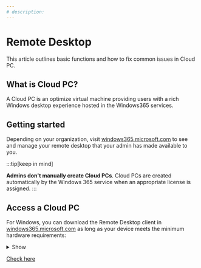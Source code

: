 ```yaml
---
# description: 
---
```



# Remote Desktop
This article outlines basic functions and how to fix common issues in Cloud PC.


<CloudPC className="logoBadge" />

## What is Cloud PC?
A Cloud PC is an optimize virtual machine providing users with a rich Windows desktop experience hosted in the Windows365 services.

## Getting started
Depending on your organization, visit [windows365.microsoft.com](https://windows365.microsoft.com/) to see and manage your remote desktop that your admin has made available to you.

:::tip[keep in mind]

**Admins don't manually create Cloud PCs**. Cloud PCs are created automatically by the Windows 365 service when an appropriate license is assigned.
:::

## Access a Cloud PC
For Windows, you can download the Remote Desktop client in [windows365.microsoft.com](https://windows365.microsoft.com/) as long as your device meets the minimum hardware requirements:

<details>
<summary>Show</summary>

- Operating systems: Windows 10 1703 or later
- CPU: 1 GHz or faster processor
- RAM: 1024 MB
- Hard drive: 100 MB or more
- Video: DirectX 9 or later with WDDM 1.0 driver. Teams audio and video offloading on Cloud PC benefits from a dedicated Graphics Processing Unit (GPU) within your physical endpoint device.

</details>

[Check here](pathname:///ms-settings:about)